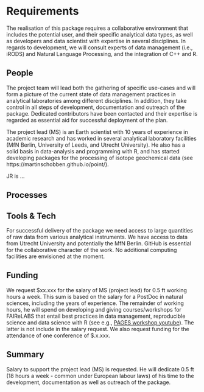 # Requirements

The realisation of this package requires a collaborative environment that includes the potential user, and their specific analytical data types, as well as developers and data scientist with expertise in several disciplines. In regards to development, we will consult experts of data management (i.e., iRODS) and Natural Language Processing, and the integration of C++ and R.

<!-- 
An idea of what is required to make the project actually happen
-->

## People

The project team will lead both the gathering of specific use-cases and will form a picture of the current state of data management practices in analytical laboratories among different disciplines. In addition, they take control in all steps of development, documentation and outreach of the package. Dedicated contributors have been contacted and their expertise is regarded as essential aid for successful deployment of the plan.

The project lead (MS) is an Earth scientist with 10 years of experience in academic research and has worked in several analytical laboratory facilities (MfN Berlin, University of Leeds, and Utrecht University). He also has a solid basis in data-analysis and programming with R, and has started developing packages for the processing of isotope geochemical data (see https://martinschobben.github.io/point/).

JR is ...


<!--
Who needs to be involved, what's the proposed structure, what will it take to get their involvement?
-->

## Processes
<!-- 
What processes need to be put in place e.g. codes of conduct, regular ISC meetings, handover to the community at large?
-->

## Tools & Tech

For successful delivery of the package we need access to large quantities of raw data from various analytical instruments. We have access to data from Utrecht University and potentially the MfN Berlin. GitHub is essential for the collaborative character of the work. No additional computing facilities are envisioned at the moment. 
<!--
What is going to be needed to deliver this project? 

Will cloud computing be used - if yes are there are necessary components that will be deciding factors between providers?

Are there tools or tech that don't exist that will be produced to facilitate the project?
-->

## Funding

We request \$xx.xxx for the salary of MS (project lead) for 0.5 ft working hours a week. This sum is based on the salary for a PostDoc in natural sciences, including the years of experience. The remainder of working hours, he will spend on developing and giving courses/workshops for FAIReLABS that entail best practices in data management, reproducible science and data science with R (see e.g., [PAGES workshop youtube](https://www.youtube.com/watch?v=r99jsChi4HU)). The latter is not include in the salary request. We also request funding for the attendance of one conference of \$.x.xxx.


<!-- 
[TO DO] THE GUIDANCE IS PRETTY UNCLEAR, ESP IN LIGHT OF GABOR'S PROPOSAL VS AWARD SIZE

-->

## Summary

Salary to support the project lead (MS) is requested. He will dedicate 0.5 ft (18 hours a week -  common under European labour laws) of his time to the development, documentation as well as outreach of the package.
<!--
A summary of the requirements that contextualises the costs
-->